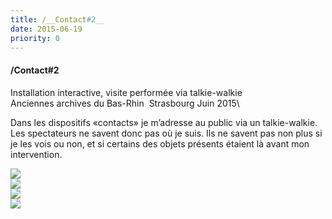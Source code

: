 ```yaml
---
title: /__Contact#2__
date: 2015-06-19
priority: 0
---
```

#### /**Contact#2**

Installation interactive, visite performée via talkie-walkie \
Anciennes archives du Bas-Rhin  Strasbourg Juin 2015\

Dans les dispositifs «contacts» je m’adresse au public via un talkie-walkie. Les spectateurs ne savent donc pas où je suis. Ils ne savent pas non plus si je les vois ou non, et si certains des objets présents étaient là avant mon intervention.

![](src/assets/images/projects/contact-2/1_contact2.jpg)\
![](src/assets/images/projects/contact-2/2_contact2.png)\
![](src/assets/images/projects/contact-2/3_contact2.png)\
![](src/assets/images/projects/contact-2/4_contact2.png)
